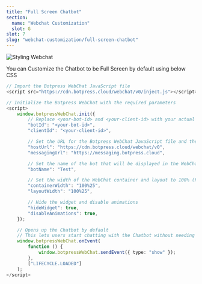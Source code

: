 ```yaml
---
title: "Full Screen Chatbot"
section:
  name: "Webchat Customization"
  slot: G
slot: 7
slug: "webchat-customization/full-screen-chatbot"
---
```


![Styling Webchat](/chat-full-cover.png)

You can Customize the Chatbot to be Full Screen by default using below CSS

```typescript
// Import the Botpress WebChat JavaScript file
<script src="https://cdn.botpress.cloud/webchat/v0/inject.js"></script>

// Initialize the Botpress WebChat with the required parameters
<script>
    window.botpressWebChat.init({
        // Replace <your-bot-id> and <your-client-id> with your actual bot and client IDs
        "botId": "<your-bot-id>",
        "clientId": "<your-client-id>",

        // Set the URL for the Botpress WebChat JavaScript file and the messaging server
        "hostUrl": "https://cdn.botpress.cloud/webchat/v0",
        "messagingUrl": "https://messaging.botpress.cloud",

        // Set the name of the bot that will be displayed in the WebChat interface
        "botName": "Test",

        // Set the width of the WebChat container and layout to 100% (Full Screen)
        "containerWidth": "100%25",
        "layoutWidth": "100%25",

        // Hide the widget and disable animations
        "hideWidget": true,
        "disableAnimations": true,
    });

    // Opens up the Chatbot by default
    // This lets users start chatting with the Chatbot without needing to click any buttons or menus.
    window.botpressWebChat.onEvent(
        function () {
            window.botpressWebChat.sendEvent({ type: "show" });
        },
        ["LIFECYCLE.LOADED"]
    );
</script>

```
